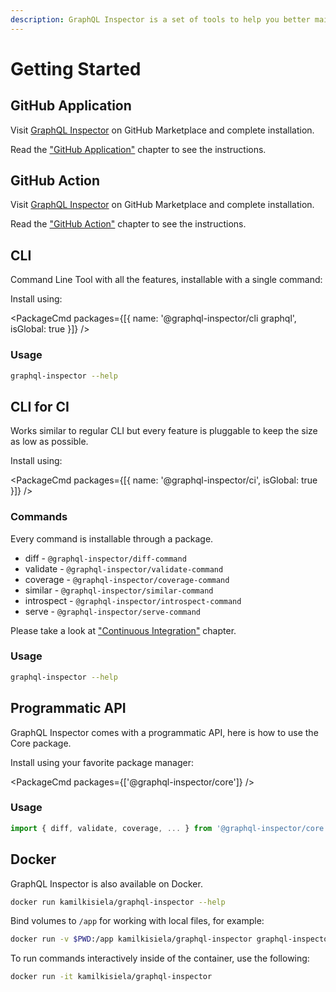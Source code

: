 ```yaml
---
description: GraphQL Inspector is a set of tools to help you better maintain and improve GraphQL API as well as GraphQL consumers.
---
```


# Getting Started

## GitHub Application

Visit [GraphQL Inspector](https://github.com/marketplace/graphql-inspector) on GitHub Marketplace
and complete installation.

Read the ["GitHub Application"](../products/github) chapter to see the instructions.

## GitHub Action

Visit [GraphQL Inspector](https://github.com/marketplace/actions/graphql-inspector) on GitHub
Marketplace and complete installation.

Read the ["GitHub Action"](../products/action) chapter to see the instructions.

## CLI

Command Line Tool with all the features, installable with a single command:

Install using:

<PackageCmd packages={[{ name: '@graphql-inspector/cli graphql', isGlobal: true }]} />

### Usage

```sh
graphql-inspector --help
```

## CLI for CI

Works similar to regular CLI but every feature is pluggable to keep the size as low as possible.

Install using:

<PackageCmd packages={[{ name: '@graphql-inspector/ci', isGlobal: true }]} />

### Commands

Every command is installable through a package.

- diff - `@graphql-inspector/diff-command`
- validate - `@graphql-inspector/validate-command`
- coverage - `@graphql-inspector/coverage-command`
- similar - `@graphql-inspector/similar-command`
- introspect - `@graphql-inspector/introspect-command`
- serve - `@graphql-inspector/serve-command`

<Callout>Please take a look at ["Continuous Integration"](../products/ci) chapter.</Callout>

### Usage

```sh
graphql-inspector --help
```

## Programmatic API

GraphQL Inspector comes with a programmatic API, here is how to use the Core package.

Install using your favorite package manager:

<PackageCmd packages={['@graphql-inspector/core']} />

### Usage

```ts
import { diff, validate, coverage, ... } from '@graphql-inspector/core'
```

## Docker

GraphQL Inspector is also available on Docker.

```sh
docker run kamilkisiela/graphql-inspector --help
```

Bind volumes to `/app` for working with local files, for example:

```sh
docker run -v $PWD:/app kamilkisiela/graphql-inspector graphql-inspector diff old.graphql new.graphql
```

To run commands interactively inside of the container, use the following:

```sh
docker run -it kamilkisiela/graphql-inspector
```
